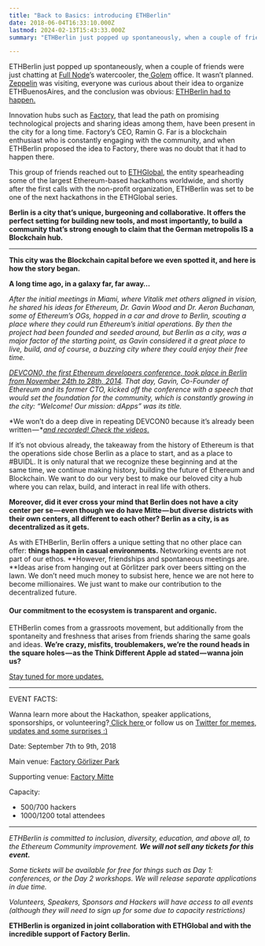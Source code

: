 ```yaml
---
title: "Back to Basics: introducing ETHBerlin"
date: 2018-06-04T16:33:10.000Z
lastmod: 2024-02-13T15:43:33.000Z
summary: "ETHBerlin just popped up spontaneously, when a couple of friends were just chatting at Full Node’s watercooler, the Golem office. It wasn’t…"

---
```


ETHBerlin just popped up spontaneously, when a couple of friends were just chatting at [Full Node](https://fullnode.berlin)’s watercooler, the[ Golem](https://golem.network) office. It wasn’t planned. [Zeppelin](https://zeppelin.org) was visiting, everyone was curious about their idea to organize ETHBuenosAires, and the conclusion was obvious: [ETHBerlin had to happen.](https://ethberlin.com)

Innovation hubs such as [Factory](https://factoryberlin.com), that lead the path on promising technological projects and sharing ideas among them, have been present in the city for a long time. Factory’s CEO, Ramin G. Far is a blockchain enthusiast who is constantly engaging with the community, and when ETHBerlin proposed the idea to Factory, there was no doubt that it had to happen there.

This group of friends reached out to [ETHGlobal](https://ethglobal.co/), the entity spearheading some of the largest Ethereum-based hackathons worldwide, and shortly after the first calls with the non-profit organization, ETHBerlin was set to be one of the next hackathons in the ETHGlobal series.

**Berlin is a city that’s unique, burgeoning and collaborative. It offers the perfect setting for building new tools, and most importantly, to build a community that’s strong enough to claim that the German metropolis IS a Blockchain hub.**

---

**This city was the Blockchain capital before we even spotted it, and here is how the story began.**

**A long time ago, in a galaxy far, far away…**

*After the initial meetings in Miami, where Vitalik met others aligned in vision, he shared his ideas for Ethereum, Dr. Gavin Wood and Dr. Aeron Buchanan, some of Ethereum’s OGs, hopped in a car and drove to Berlin, scouting a place where they could run Ethereum’s initial operations. By then the project had been founded and seeded around, but Berlin as a city, was a major factor of the starting point, as Gavin considered it a great place to live, build, and of course, a buzzing city where they could enjoy their free time.*

[*DEVCON0, the first Ethereum developers conference, took place in Berlin from November 24th to 28th, 2014*](https://blog.ethereum.org/2014/12/05/d%CE%BEvcon-0-recap/)*. That day, Gavin, Co-Founder of Ethereum and its former CTO, kicked off the conference with a speech that would set the foundation for the community, which is constantly growing in the city: “Welcome! Our mission: dApps” was its title.*

*We won’t do a deep dive in repeating DEVCON0 because it’s already been written — *[*and recorded! Check the videos.*](https://youtu.be/_BvvUlKDqp0)

If it’s not obvious already, the takeaway from the history of Ethereum is that the operations side chose Berlin as a place to start, and as a place to #BUIDL. It is only natural that we recognize these beginning and at the same time, we continue making history, building the future of Ethereum and Blockchain. We want to do our very best to make our beloved city a hub where you can relax, build, and interact in real life with others.

**Moreover, did it ever cross your mind that Berlin does not have a city center per se — even though we do have Mitte — but diverse districts with their own centers, all different to each other? Berlin as a city, is as decentralized as it gets.**

As with ETHBerlin, Berlin offers a unique setting that no other place can offer: **things happen in casual environments.** Networking events are not part of our ethos. **However, friendships and spontaneous meetings are. **Ideas arise from hanging out at Görlitzer park over beers sitting on the lawn. We don’t need much money to subsist here, hence we are not here to become millionaires. We just want to make our contribution to the decentralized future.

#### **Our commitment to the ecosystem is transparent and organic.**

ETHBerlin comes from a grassroots movement, but additionally from the spontaneity and freshness that arises from friends sharing the same goals and ideas. **We’re crazy, misfits, troublemakers, we’re the round heads in the square holes — as the Think Different Apple ad stated — wanna join us?**

[Stay tuned for more updates.](http://twitter.com/ethberlin)

---

EVENT FACTS:

Wanna learn more about the Hackathon, speaker applications, sponsorships, or volunteering?[ Click here ](https://ethberlin.com)or follow us on [Twitter for memes, updates and some surprises :)](http://twitter.com/ethberlin)

Date: September 7th to 9th, 2018

Main venue: [Factory Görlizer Park](https://www.google.de/search?ei=cHMWW4f9B6KPmwWmrrjoBQ&amp;q=factory%20g%C3%B6rlitzer&amp;oq=factory+g%C3%B6rlitzer+&amp;gs_l=psy-ab.3..0l3j0i22i30k1l4.4149.4149.0.4366.1.1.0.0.0.0.98.98.1.1.0....0...1c.1.64.psy-ab..0.1.98....0.b6KOj5SVnEE&amp;npsic=0&amp;rflfq=1&amp;rlha=0&amp;rllag=52498029,13442622,511&amp;tbm=lcl&amp;rldimm=3266543204847836379&amp;ved=0ahUKEwi9iIWatbzbAhUBOpoKHXlUBZwQvS4IRjAA&amp;rldoc=1&amp;tbs=lrf:!2m1!1e2!2m1!1e3!3sIAE,lf:1,lf_ui:2#rlfi=hd:;si:3266543204847836379;mv:!1m3!1d41189.75564802336!2d13.420426700000002!3d52.49941155!2m3!1f0!2f0!3f0!3m2!1i170!2i407!4f13.1;tbs:lrf:!2m1!1e2!2m1!1e3!3sIAE,lf:1,lf_ui:2)

Supporting venue: [Factory Mitte](https://www.google.de/search?tbm=lcl&amp;ei=0RQRW9WwMoHHwQL3yI2oBw&amp;q=factory+mitte&amp;oq=factory+mitte&amp;gs_l=psy-ab.3..0j0i22i30k1l9.40192.40731.0.40912.5.5.0.0.0.0.115.436.0j4.4.0....0...1c.1.64.psy-ab..1.4.434...0i22i10i30k1.0.QxS2fF6WbPg#rlfi=hd:;si:4515823750878932748;mv:!1m3!1d5460.887630522469!2d13.39668775!3d52.532326149999996!2m3!1f0!2f0!3f0!3m2!1i114!2i432!4f13.1)

Capacity:

- 500/700 hackers
- 1000/1200 total attendees

---

*ETHBerlin is committed to inclusion, diversity, education, and above all, to the Ethereum Community improvement. **We will not sell any tickets for this event.***

*Some tickets will be available for free for things such as Day 1: conferences, or the Day 2 workshops. We will release separate applications in due time.*

*Volunteers, Speakers, Sponsors and Hackers will have access to all events (although they will need to sign up for some due to capacity restrictions)*

**ETHBerlin is organized in joint collaboration with ETHGlobal and with the incredible support of Factory Berlin.**
